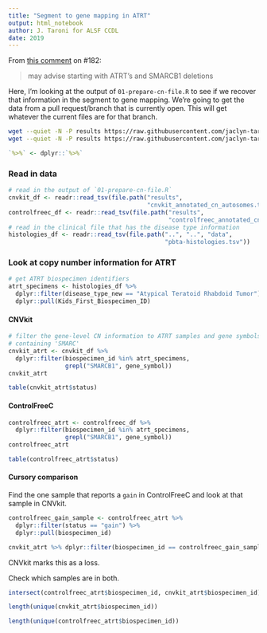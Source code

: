 ```yaml
---
title: "Segment to gene mapping in ATRT"
output: html_notebook
author: J. Taroni for ALSF CCDL
date: 2019
---
```


From [this comment](https://github.com/AlexsLemonade/OpenPBTA-analysis/pull/182#discussion_r340587968) on #182:

> may advise starting with ATRT's and SMARCB1 deletions

Here, I'm looking at the output of `01-prepare-cn-file.R` to see if we recover that information in the segment to gene mapping.
We're going to get the data from a pull request/branch that is currently open.
This will get whatever the current files are for that branch.

```sh
wget --quiet -N -P results https://raw.githubusercontent.com/jaclyn-taroni/OpenPBTA-analysis/186-both-formats/analyses/focal-cn-file-preparation/results/cnvkit_annotated_cn_autosomes.tsv.gz
wget --quiet -N -P results https://raw.githubusercontent.com/jaclyn-taroni/OpenPBTA-analysis/186-both-formats/analyses/focal-cn-file-preparation/results/controlfreec_annotated_cn_autosomes.tsv.gz 
```

```r
`%>%` <- dplyr::`%>%`
```

### Read in data

```r
# read in the output of `01-prepare-cn-file.R`
cnvkit_df <- readr::read_tsv(file.path("results", 
                                       "cnvkit_annotated_cn_autosomes.tsv.gz"))
controlfreec_df <- readr::read_tsv(file.path("results",
                                             "controlfreec_annotated_cn_autosomes.tsv.gz"))
# read in the clinical file that has the disease type information
histologies_df <- readr::read_tsv(file.path("..", "..", "data", 
                                            "pbta-histologies.tsv"))
```

### Look at copy number information for ATRT

```r
# get ATRT biospecimen identifiers
atrt_specimens <- histologies_df %>%
  dplyr::filter(disease_type_new == "Atypical Teratoid Rhabdoid Tumor") %>%
  dplyr::pull(Kids_First_Biospecimen_ID)
```

#### CNVkit

```r
# filter the gene-level CN information to ATRT samples and gene symbols
# containing 'SMARC'
cnvkit_atrt <- cnvkit_df %>%
  dplyr::filter(biospecimen_id %in% atrt_specimens,
                grepl("SMARCB1", gene_symbol))
cnvkit_atrt
```

```r
table(cnvkit_atrt$status)
```

#### ControlFreeC

```r
controlfreec_atrt <- controlfreec_df %>%
  dplyr::filter(biospecimen_id %in% atrt_specimens,
                grepl("SMARCB1", gene_symbol))
controlfreec_atrt
```

```r
table(controlfreec_atrt$status)
```

#### Cursory comparison

Find the one sample that reports a `gain` in ControlFreeC and look at that sample in CNVkit.

```r
controlfreec_gain_sample <- controlfreec_atrt %>%
  dplyr::filter(status == "gain") %>%
  dplyr::pull(biospecimen_id)

cnvkit_atrt %>% dplyr::filter(biospecimen_id == controlfreec_gain_sample)
```

CNVkit marks this as a loss.

Check which samples are in both.

```r
intersect(controlfreec_atrt$biospecimen_id, cnvkit_atrt$biospecimen_id)
```

```r
length(unique(cnvkit_atrt$biospecimen_id))
```

```r
length(unique(controlfreec_atrt$biospecimen_id))
```
